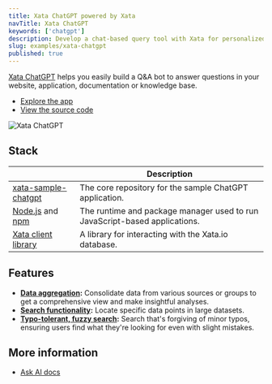 ```yaml
---
title: Xata ChatGPT powered by Xata
navTitle: Xata ChatGPT
keywords: ['chatgpt']
description: Develop a chat-based query tool with Xata for personalized database interactions
slug: examples/xata-chatgpt
published: true
---
```


[Xata ChatGPT](https://xata.io/chatgpt) helps you easily build a Q&A bot to answer questions in your website, application, documentation or knowledge base.

- [Explore the app](https://xata.io/chatgpt)
- [View the source code](https://github.com/xataio/examples/tree/main/apps/sample-chatgpt)

![Xata ChatGPT](images/xchatgpt.png)

## Stack

|                                                                               | Description                                                                |
| ----------------------------------------------------------------------------- | -------------------------------------------------------------------------- |
| [xata-sample-chatgpt](https://github.com/xataio/examples/apps/sample-chatgpt) | The core repository for the sample ChatGPT application.                    |
| [Node.js](https://nodejs.org/en) and [npm](https://www.npmjs.com/)            | The runtime and package manager used to run JavaScript-based applications. |
| [Xata client library](https://xata.io/docs/getting-started/cli)               | A library for interacting with the Xata.io database.                       |

## Features

- **[Data aggregation](/docs/sdk/aggregate):** Consolidate data from various sources or groups to get a comprehensive view and make insightful analyses.
- **[Search functionality](/docs/sdk/search):** Locate specific data points in large datasets.
- **[Typo-tolerant, fuzzy search](/docs/sdk/search):** Search that's forgiving of minor typos, ensuring users find what they're looking for even with slight mistakes.

## More information

- [Ask AI docs](https://xata.io/docs/sdk/ask)
